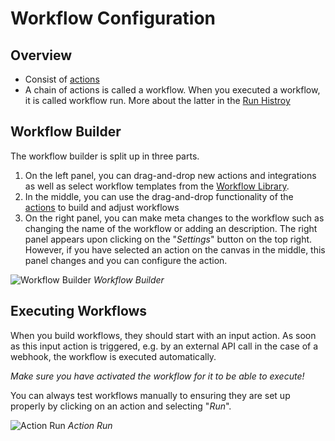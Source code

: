 # Workflow Configuration

## Overview
- Consist of [actions](/actions/configuration)
- A chain of actions is called a workflow. When you executed a workflow, it is called workflow run. More about the latter in the [Run Histroy](/workflows/run_history)



## Workflow Builder
The workflow builder is split up in three parts. 
1. On the left panel, you can drag-and-drop new actions and integrations as well as select workflow templates from the [Workflow Library](/workflows/workflow_library).
2. In the middle, you can use the drag-and-drop functionality of the [actions](/actions/configuration) to build and adjust workflows 
3. On the right panel, you can make meta changes to the workflow such as changing the name of the workflow or adding an description. The right panel appears upon clicking on the "*Settings*" button on the top right.
However, if you have selected an action on the canvas in the middle, this panel changes and you can configure the action.


![Workflow Builder](../../../img/workflow_builder.png)
_Workflow Builder_

## Executing Workflows
When you build workflows, they should start with an input action. As soon as this input action is triggered, e.g. by an external API call in the case of a webhook, 
the workflow is executed automatically.

*Make sure you have activated the workflow for it to be able to execute!*

You can always test workflows manually to ensuring they are set up properly by clicking on an action and selecting "*Run*".


![Action Run](../../../img/action_run.png)
_Action Run_












